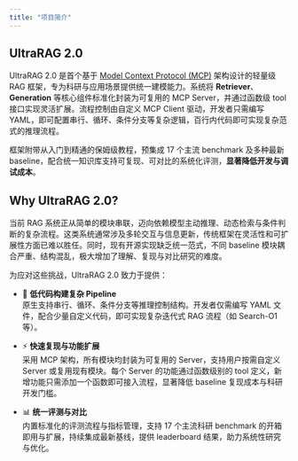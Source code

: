```yaml
---
title: "项目简介"
---
```


## UltraRAG 2.0

UltraRAG 2.0 是首个基于 [Model Context Protocol (MCP)](https://modelcontextprotocol.io/overview) 架构设计的轻量级 RAG 框架，专为科研与应用场景提供统一建模能力。系统将 **Retriever**、**Generation** 等核心组件标准化封装为可复用的 MCP Server，并通过函数级 tool 接口实现灵活扩展。流程控制由自定义 MCP Client 驱动，开发者只需编写 YAML，即可配置串行、循环、条件分支等复杂逻辑，百行内代码即可实现复杂范式的推理流程。  

框架附带从入门到精通的保姆级教程，预集成 17 个主流 benchmark 及多种最新 baseline，配合统一知识库支持可复现、可对比的系统化评测，**显著降低开发与调试成本**。

## Why UltraRAG 2.0?

当前 RAG 系统正从简单的模块串联，迈向依赖模型主动推理、动态检索与条件判断的复杂流程。这类系统通常涉及多轮交互与信息更新，传统框架在灵活性和可扩展性方面已难以胜任。同时，现有开源实现缺乏统一范式，不同 baseline 模块耦合严重、结构混乱，极大增加了理解、复现与对比研究的难度。

为应对这些挑战，UltraRAG 2.0 致力于提供：

- 🚀 **低代码构建复杂 Pipeline**  
  原生支持串行、循环、条件分支等推理控制结构。开发者仅需编写 YAML 文件，配合少量自定义代码，即可实现复杂迭代式 RAG 流程（如 Search-O1 等）。

- ⚡ **快速复现与功能扩展**  
  采用 MCP 架构，所有模块均封装为可复用的 Server，支持用户按需自定义 Server 或复用现有模块。每个 Server 的功能通过函数级别的 tool 定义，新增功能只需添加一个函数即可接入流程，显著降低 baseline 复现成本与科研开发门槛。

- 📊 **统一评测与对比**  
  内置标准化的评测流程与指标管理，支持 17 个主流科研 benchmark 的开箱即用与扩展，持续集成最新基线，提供 leaderboard 结果，助力系统性研究与优化。
